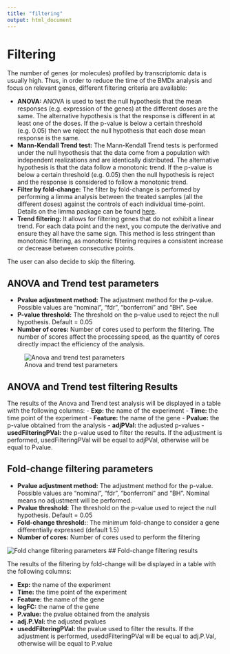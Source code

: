 ```yaml
---
title: "filtering"
output: html_document
---
```


# Filtering

The number of genes (or molecules) profiled by transcriptomic data is usually high. Thus, in order to reduce the time of the BMDx analysis and focus on relevant genes, different filtering criteria are available:

- **ANOVA:** ANOVA is used to test the null hypothesis that the mean responses (e.g. expression of the genes) at the different doses are the same. The alternative hypothesis is that the response is different in at least one of the doses. If the p-value is below a certain threshold (e.g. 0.05) then we reject the null hypothesis that each dose mean response is the same. 
- **Mann-Kendall Trend test:** The Mann-Kendall Trend tests is performed under the null hypothesis that the data come from a population with independent realizations and are identically distributed. The alternative hypothesis is that the data follow a monotonic trend. If the p-value is below a certain threshold (e.g. 0.05) then the null hypothesis is reject and the response is considered to follow a monotonic trend. 
- **Filter by fold-change:** The filter by fold-change is performed by performing a limma analysis between the treated samples (all the different doses) against the controls of each individual time-point. Details on the limma package can be found [here](https://bioconductor.org/packages/release/bioc/html/limma.html).
- **Trend filtering:** It allows for filtering genes that do not exhibit a linear trend. For each data point and the next, you compute the derivative and ensure they all have the same sign. This method is less stringent than monotonic filtering, as monotonic filtering requires a consistent increase or decrease between consecutive points.

The user can also decide to skip the filtering.

## ANOVA and Trend test parameters

- **Pvalue adjustment method:** The adjustment method for the p-value. Possible values are "nominal", "fdr", "bonferroni" and "BH". See 
- **P-value threshold:** The threshold on the p-value used to reject the null hypothesis. Default = 0.05
- **Number of cores:** Number of cores used to perform the filtering. The number of scores affect the processing speed, as the quantity of cores directly impact the efficiency of the analysis.

![Anova and trend test parameters](imgs/filtering/anova_trend_parameters.png)

## ANOVA and Trend test filtering Results

The results of the Anova and Trend test analysis will be displayed in a table with the following columns:
- **Exp:**  the name of the experiment
- **Time:** the time point of the experiment
- **Feature:** the name of the gene
- **Pvalue:** the p-value obtained from the analysis
- **adjPVal:** the adjusted p-values
- **usedFilteringPVal:** the p-value used to filter the results. If the adjustment is performed, usedFilteringPVal will be equal to adjPVal, otherwise will be equal to Pvalue.

## Fold-change filtering parameters

- **Pvalue adjustment method:** The adjustment method for the p-value. Possible values are "nominal", "fdr", "bonferroni" and "BH". Nominal means no adjustment will be performed. 
- **Pvalue threshold:** The threshold on the p-value used to reject the null hypothesis. Default = 0.05
- **Fold-change threshold:**: The minimum fold-change to consider a gene differentially expressed (default 1.5)
- **Number of cores:** Number of cores used to perform the filtering

![Fold change filtering parameters](imgs/filtering/fold_change_parameters.png)
## Fold-change filtering results

The results of the filtering by fold-change will be displayed in a table with the following columns:

- **Exp:**  the name of the experiment
- **Time:** the time point of the experiment
- **Feature:** the name of the gene
- **logFC:** the name of the gene
- **P.value:** the pvalue obtained from the analysis
- **adj.P.Val:** the adjusted pvalues
- **useddFilteringPVal:** the pvalue used to filter the results. If the adjustment is performed, useddFilteringPVal will be equal to adj.P.Val, otherwise will be equal to P.value

